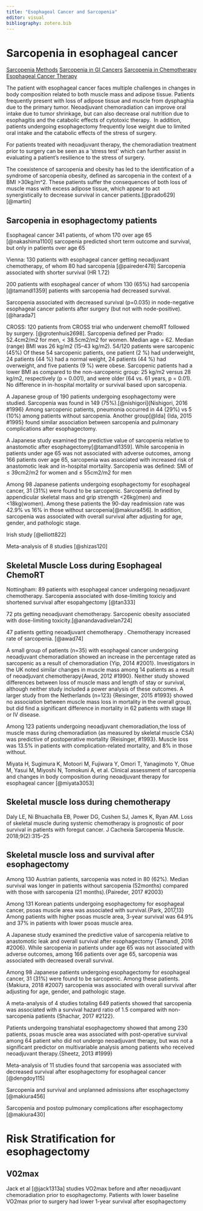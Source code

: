 ```yaml
---
title: "Esophageal Cancer and Sarcopenia"
editor: visual
bibliography: zotero.bib
---
```


# Sarcopenia in esophageal cancer

[Sarcopenia Methods](sarcopenia_lit.html) [Sarcopenia in GI Cancers](gi_sarcopenia_lit.html) [Sarcopenia in Chemotherapy](chemo_sarcopenia_lit.html) [Esophageal Cancer Therapy](es_cancertx_lit.html)

The patient with esophageal cancer faces multiple challenges in changes in body composition related to both muscle mass and adipose tissue. Patients frequently present with loss of adipose tissue and muscle from dysphaghia due to the primary tumor. Neoadjuvant chemoradiation can improve oral intake due to tumor shrinkage, but can also decrease oral nutrition due to esophagitis and the catabolic effects of cytotoxic therapy.  In addition, patients undergoing esophagectomy frequently lose weight due to limited oral intake and the catabolic effects of the stress of surgery.

For patients treated with neoadjuvant therapy, the chemoradiation treatment prior to surgery can be seen as a 'stress test' which can further assist in evaluating a patient's resilience to the stress of surgery.

The coexistence of sarcopenia and obesity has led to the identification of a syndrome of sarcopenia obesity, defined as sarcopenia in the context of a BMI \>30kg/m\^2. These patients suffer the consequences of both loss of muscle mass with excess adipose tissue, which appear to act synergistically to decrease survival in cancer patients.[@prado629] [@martin]

## Sarcopenia in esophagectomy patients

Esophageal cancer 341 patients, of whom 170 over age 65 [@nakashima1100] sarcopenia predicted short term outcome and survival, but only in patients over age 65

Vienna: 130 patients with esophageal cancer getting neoadjuvant chemotherapy, of whom 80 had sarcopenia [@paireder478] Sarcopenia associated with shorter survival (HR 1.72)

200 patients with esophageal cancer of whom 130 (65%) had sarcopenia [@tamandl1359] patients with sarcopenia had decreased survival.

Sarcopenia associated with decreased survival (p=0.035) in node-negative esophageal cancer patients after surgery (but not with node-positive).[@harada7]

CROSS: 120 patients from CROSS trial who underwent chemoRT followed by surgery. [@grotenhuis2698]. Sarcopenia defined per Prado: 52.4cm2/m2 for men, < 38.5cm2/m2 for women. Median age = 62. Median (range) BMI was 26 kg/m2 (15–43 kg/m2). 54/120 patients were sarcopenic (45%) Of these 54 sarcopenic patients, one patient (2 %) had underweight, 24 patients (44 %) had a normal weight, 24 patients (44 %) had overweight, and five patients (9 %) were obese. Sarcopenic patients had a lower BMI as compared to the non-sarcopenic group: 25 kg/m2 versus 28 kg/m2, respectively (p = 0.001), and were older (64 vs. 61 years, p = 0.01). No difference in in-hospital mortality or survival based upon sarcopenia.

A Japanese group of 190 patients undergoing esophagectomy were studied. Sarcopenia was found in 149 (75%).[@nishigori]{Nishigori, 2016 #1996} Among sarcopenic patients, pneumonia occurred in 44 (29%) vs 5 (10%) among patients without sarcopenia. Another group[@Ida] {Ida, 2015 #1995} found similar association between sarcopenia and pulmonary complications after esophagectomy.

A Japanese study examined the predictive value of sarcopenia relative to anastomotic after esophagectomy[@tamandl1359]. While sarcopenia in patients under age 65 was not associated with adverse outcomes, among 166 patients over age 65, sarcopenia was associated with increased risk of anastomotic leak and in-hospital mortality. Sarcopenia was defined: SMI of ≤ 39cm2/m2 for women and ≤ 55cm2/m2 for men 

Among 98 Japanese patients undergoing esophagectomy for esophageal cancer, 31 (31%) were found to be sarcopenic. Sarcopenia defined by appendicular skeletal mass and grip strength <26kg(men) and <18kg(women). Among these patients the 90-day readmission rate was 42.9% vs 16% in those without sarcopenia[@makiura456].  In addition, sarcopenia was associated with overall survival after adjusting for age, gender, and pathologic stage.

Irish study [@elliott822]

Meta-analysis of 8 studies [@shizas120]

## Skeletal Muscle Loss during Esophageal ChemoRT

Nottingham: 89 patients with esophageal cancer undergoing neoadjuvant chemotherapy. Sarcopenia associated with dose-limiting toxiciy and shortened survival after esopahgectomy [@tan333]

72 pts getting neoadjuvant chemotherapy. Sarcopenic obesity associated with dose-limiting toxicity.[@anandavadivelan724]

47 patients getting neoadjuvant chemotherapy . Chemotherapy increased rate of sarcopenia. [@awad74]

A small group of patients (n=35) with esophageal cancer undergoing neoadjuvant chemoradiation showed an increase in the percentage rated as sarcopenic as a result of chemoradiation {Yip, 2014 #2001}. Investigators in the UK noted similar changes in muscle mass among 14 patients as a result of neoadjuvant chemotherapy{Awad, 2012 #1990}. Neither study showed differences between loss of muscle mass and length of stay or survival, although neither study included a power analysis of these outcomes. A larger study from the Netherlands (n=123) {Reisinger, 2015 #1993} showed no association between muscle mass loss in mortality in the overall group, but did find a significant difference in mortality in 62 patients with stage III or IV disease.

Among 123 patients undergoing neoadjuvant chemoradiation,the loss of muscle mass during chemoradiation (as measured by skeletal muscle CSA) was predictive of postoperative mortality {Reisinger, #1993}. Muscle loss was 13.5% in patients with complication-related mortality, and 8% in those without.

Miyata H, Sugimura K, Motoori M, Fujiwara Y, Omori T, Yanagimoto Y, Ohue M, Yasui M, Miyoshi N, Tomokuni A, et al. Clinical assessment of sarcopenia and changes in body composition during neoadjuvant therapy for esophageal cancer [@miyata3053]

## Skeletal muscle loss during chemotherapy

Daly LE, Ni Bhuachalla EB, Power DG, Cushen SJ, James K, Ryan AM. Loss of skeletal muscle during systemic chemotherapy is prognostic of poor survival in patients with foregut cancer. J Cachexia Sarcopenia Muscle. 2018;9(2):315--25

## Skeletal muscle loss and survival after esophagectomy

Among 130 Austrian patients, sarcopenia was noted in 80 (62%). Median survival was longer in patients without sarcopenia (52months) compared with those with sarcopenia (21 months).{Paireder, 2017 #2003}

Among 131 Korean patients undergoing esophagectomy for esophageal cancer, psoas muscle area was associated with survival.{Park, 2017,13}  Among patients with higher psoas muscle area, 3-year survival was 64.9% and 37% in patients with lower psoas muscle area.

A Japanese study examined the predictive value of sarcopenia relative to anastomotic leak and overall survival after esophagectomy {Tamandl, 2016 #2006}. While sarcopenia in patients under age 65 was not associated with adverse outcomes, among 166 patients over age 65, sarcopenia was associated with decreased overall survival.

Among 98 Japanese patients undergoing esophagectomy for esophageal cancer, 31 (31%) were found to be sarcopenic. Among these patients.{Makiura, 2018 #2007} sarcopenia was associated with overall survival after adjusting for age, gender, and pathologic stage.

A meta-analysis of 4 studies totaling 649 patients showed that sarcopenia was associated with a survival hazard ratio of 1.5 compared with non-sarcopenia patients {Shachar, 2017 #2122}.

Patients undergoing transhiatal esophagectomy showed that among 230 patients, psoas muscle area was associated with post-operative survival among 64 patient who did not undergo neoadjuvant therapy, but was not a significant predictor on multivariable analysis among patients who received neoadjuvant therapy.{Sheetz, 2013 #1999}

Meta-analysis of 11 studies found that sarcopenia was associated with decreased survival after esophagectomy for esophageal cancer [@dengdoy115]

Sarcopenia and survival and unplanned admissions after esophagectomy [@makiura456]

Sarcopenia and postop pulmonary complications after esophagectomy [@makiura430]


# Risk Stratification for esophagectomy

## V02max

Jack et al [@jack1313a] studies VO2max before and after neoadjuvant chemoradiation prior to esophagectomy. Patients with lower baseline VO2max prior to surgery had lower 1-year survival after esophagectomy
